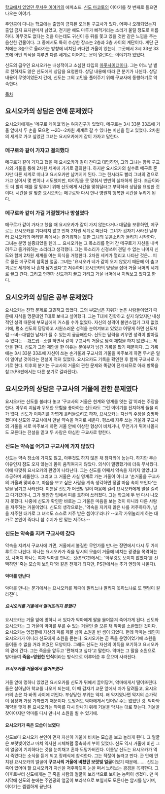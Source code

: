 [[학교에서 있었던 무서운 이야기]]의 에피소드. [[신도 마코토]]의 이야기를 첫 번째로 들으면 나오는 이야기.

주인공이 다니는 학교에는 출입이 금지된 오래된 구교사가 있다. 어찌나 오래되었는지 출입 금지 표지판마저 낡았고, 걷기만 해도 마루가 삐걱거리는 소리가 울릴 정도로 허름하다. 아무것도 없다는 것을 아는데도 귀신이 등 뒤를 쫓고 있을 것만 같은 느낌을 주는 음산한 건물이다. 그 중에서도 특히 수상한 장소는 2층과 3층 사이의 계단이다. 계단 근처에는 3층으로 올라가는 방향에 비치된 커다란 거울이 있는데, 그곳에서 3시 33분 33초에 어떤 의식을 치루면 다른 세계로 이어지는 문이 열린다는 이야기가 있었다.

신도의 급우인 요시오카는 내성적이고 소심한 타입의 [[아웃사이더]]이다. 그는 어느 날 별로 친하지도 않은 신도에게 상담을 요청한다. 상담 내용에 따라 큰 분기가 나뉜다. 상담 내용이 무엇이었든지 간에, 신도는 그의 고민을 풀어주기 위해 구교사에 동행하기로 약속한다.

[[목차]]
== 요시오카의 상담은 연애 문제였다 ==
요시오카에게는 '메구로 케이코'라는 여자친구가 있었다. 메구로는 3시 33분 33초에 거울 앞에서 두 손을 모으면 --2D--2차원 세계로 갈 수 있다는 미신을 믿고 있었다. 2차원의 세계로 가고 싶었던 그녀는 요시오카에게 같이 가자고 말한다. 

=== 메구로와 같이 가자고 결의했다 ===
메구로가 같이 가자고 했을 때 요시오카가 같이 간다고 대답하면, 그와 그녀는 함께 구교사의 거울을 통해 2차원 세계에 가기로 결의한다. 하지만 요시오카의 실수로 메구로 혼자만 다른 세계로 떠나고 요시오카만 남겨지게 된다. 그는 한시라도 빨리 그녀의 곁으로 가고 싶어서 몇 번이나 시도했지만, 타이밍을 못 맞춰서 번번히 실패하게 된다. 조금이라도 더 빨리 때를 잘 맞추기 위해 신도에게 시간을 맞춰달라고 부탁하러 상담을 요청한 것이다. 시간을 잘 맞춘 요시오카는 메구로와 다시 만나 영원히 행복한 시간을 누리게 된다.

=== 메구로와 같이 가길 거절했거나 망설였다 ===
메구로가 같이 가자고 했을 때 요시오카가 같이 가지 않는다거나 대답을 보류하면, 메구로는 요시오카를 기다리지 않고 먼저 2차원 세계로 떠난다. 그녀가 갑자기 사라진 날부터 요시오카의 머리맡 위에서는 즐거워하는 듯한 그녀의 웃음소리가 들리기 시작한다. 그녀는 분명 실종되었을 텐데…. 요시오카는 그 목소리를 먼저 간 메구로가 자신을 내버려두고 즐거워하는 소리라고 생각했다. 그는 목소리가 신경쓰여 견딜 수 없는 나머지 신도와 함께 2차원 세계를 여는 의식을 거행한다. 2차원 세계가 열리고 나타난 것은… 피로 물든 메구로의 참혹한 얼굴. 그녀는 '요시오카 네가 같이 오지 않았기 때문에 이 춥고 괴로운 세계에 나 혼자 남겨졌다'고 저주하며 요시오카의 양팔을 잡아 거울 너머의 세계로 끌고 간다. 그리고 언젠가 신도까지 끌고 가려고 거울 너머에서 지켜보고 있다고 한다.

== 요시오카의 상담은 공부 문제였다 ==
요시오카는 진학 문제로 고민하고 있었다. 그의 부모님은 지위가 높은 사람들이었기 때문에 자식을 명문대인 T대로 보내고 싶어했다. 그는 T대에 진학하고 싶지 않았지만 내성적인 성격 때문에 부모님에게 거스를 수가 없었다. 자신의 성격이 불만스럽기 그지 없었기에, 평소 신도의 당당하고 시원스러운 성격을 눈여겨보고 있었고 어떻게 하면 신도처럼 --비--대범한 남자가 될 수 있는지 궁금해한다. 신도는 담력을 키우면 성격이 밝아질 수 있다는 --[[개드립]]--소릴 하면서 같이 구교사의 거울로 담력 체험을 하지 않겠냐는 제안을 한다. 신도가 그런 제안을 한 이유는 문예부가 남긴 기록을 봤기 때문이다. 그 기록에는 3시 33분 33초에 자신이 쓰는 손거울과 구교사의 거울을 마주보게 하면 무서운 일이 일어날 것이라는 전설이 적혀 있었다. 요시오카도 기록을 확인한 후 함께 구교사로 가기로 한다.
이후의 분기는 구교사의 거울의 관한 문제와 똑같이 전개되므로 아래 항목을 참고(PS판에서는 다른 분기로 갈라진다).

== 요시오카의 상담은 구교사의 거울에 관한 문제였다 ==
요시오카는 신도를 불러다 놓고 '구교사의 거울은 현계와 영계를 잇는 길'이라는 주장을 한다. 아무리 괴담과 무모한 모험을 좋아하는 신도라도 그런 이야기를 진지하게 들을 리가 없다. 신도가 이야기를 가볍게 흘러들으려고 하자, 요시오카는 자신의 주장을 증명하겠다며 신도와 구교사에서 만날 약속을 억지로 세운다. 평소에 자주 쓰는 거울과 구교사의 거울을 서로 마주보게 하면 거울 안에 이상한 형상이 비치거나, 무언가가 튀어나올지도 모른다는 전설을 믿고 두 사람은 야심한 구교사로 향한다.

=== 신도는 약속을 어기고 구교사에 가지 않았다 ===
신도는 약속 장소에 가지도 않고, 아무것도 하지 않은 채 잠자리에 눕는다. 하지만 무슨 이유인지 잠도 오지 않는데 몸이 움직여지지 않았다. 의식이 멀쩡했기에 더욱 무서웠다. 이에 때맞춰 요시오카의 환영이 나타난다. 그는 신도를 어째서 약속을 지키지 않았냐고 추궁하며 괴롭힌다. 그리고 그 거울은 사실 영계로 가는 거울이 아니고 '손거울을 구교사의 거울과 맞비추고, 마음을 보고 싶은 사람을 계속 생각하면 정말 마음 속이 보인다'는 말을 남기고 사라진다. 이튿날 신도가 어젯밤 일이 마음에 걸려 요시오카에게 말을 걸려고 다가갔더니, 그가 별안간 입에서 피를 토하며 쓰러졌다. 그는 학교에 두 번 다시 나오지 못했다. 나중에 신도가 확인한 바로는 그 거울은 마음을 보는 것이 아니라 다른 사람을 저주하는 거울이었다. 신도의 생각으로는, '약속을 지키지 않은 나를 저주하다가, 남을 저주한 대가로 그 녀석도 스스로 저주 받은 셈이다'라나? --고작 가위눌리게 하는 대가로 본인이 죽다니 참 수지가 안 맞는 저주다.--

=== 신도는 약속을 지켜 구교사에 갔다 ===
약속을 지켜서 구교사에 가면, 거울에서 불길한 무언가를 만나는 장면에서 다시 두 가지 루트로 나뉜다. 하나는 요시오카가 죽을 당시의 모습이 거울에 비치는 광경을 목격하는 것, 나머지 하나는 여자 악마를 만나는 것(SFC판에서는 '아무것도 보이지 않았다'를 선택하면 '죽는 모습이 보인다'와 같은 전개가 되지만, PS판에서는 추가 엔딩이 나온다). 

==== 악마를 만난다 ====
악마를 만나는 분기에서는 요시오카를 제때에 말리느냐 말리지 못하느냐로 또 엔딩이 갈라진다. 

===== 요시오카를 거울에서 떨어뜨리지 못했다 =====
요시오카는 거울 앞에 멍하니 서 있다가 악마에게 팔을 물어뜯겨 죽어가게 된다. 신도와 요시오카는 그 거울이 악마를 부를 수 있는 거울인 줄 모른 채 악마를 소환했던 것이다. 요시오카는 엉겁결에 자신의 피를 제물 삼아 소원을 빈 셈이 되었다. 헌데 악마는 왜인지 요시오카가 아니라 신도에게 소원을 묻는다. 요시오카는 곧 죽을 운명이었기에 소원을 들어줄 수 없을 거라 여겼던 모양이다. 그래도 신도는 자신의 이득을 포기하고 요시오카의 곁에 간다. 그는 죽음을 앞두고 '편해지고 싶다'고 말한다. 악마는 그 말을 소원으로 받아들여 '''죽음'''='''영원한 안식'''이라는 방식으로 이루어준 후 웃으며 사라진다.

===== 요시오카를 거울에서 떨어뜨렸다 ===== 
거울 앞에 멍하니 있었던 요시오카를 신도가 뒤에서 끌어당겨, 악마에게서 떨어뜨린다. 둘은 살아남아 학교를 나오게 되는데, 이 때 갑자기 교문 앞에서 차가 달려들고, 요시오카의 손은 차 바퀴 사이에 끼인다. 부상당한 부위는 약지. 왜 약지였나면 약지의 손가락이 심장과 가장 가까웠기 때문이다. 도망쳐도 악마에게서 벗어날 수는 없었던 것. 악마와 계약을 맺게 된 요시오카는 악마를 다시 만나기 위해 거울을 닥치는 대로 찾는다. 거울을 찾아야지만 악마를 다시 만나서 소원을 빌 수 있기에.

==== 요시오카가 죽은 모습이 보였다 ====
신도보다 요시오카 본인이 먼저 자신이 거울에 비치는 모습을 보고 놀라게 된다. 그 얼굴은 보랏빛이었고 마치 익사한 시체처럼 흉측하게 부어 있었다. 신도 역시 거울에 비친 그의 얼굴이 기괴하다는 것을 눈치채고 혼자 도망가버린다. 이튿날 신도는 요시오카가 역시 죽었다는 소식을 듣게 되고 장례식에 참석한다. 그는 적잖이 놀라고 만다. 관 안에 안치된 요시오카의 얼굴이 '''구교사의 거울에 비쳤던 보랏빛 얼굴'''이었기 때문에……. 신도는 죽어 있어야 할 요시오카가 자신을 저주하듯이 눈을 떠서 노려보는 광경을 목격한다. 그 이후로부터 신도에게는 곧 죽을 사람의 얼굴이 보라색으로 보이는 능력이 생겼다. 맨 마지막에 신도의 눈에는 주인공의 얼굴이 보라색으로 보일지도 모른다는 암시를 남기며, 이야기는 찜찜하게 끝난다.
